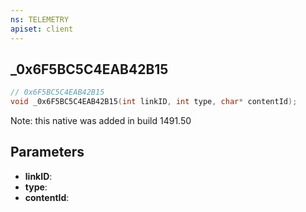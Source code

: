 ```yaml
---
ns: TELEMETRY
apiset: client
---
```

## _0x6F5BC5C4EAB42B15

```c
// 0x6F5BC5C4EAB42B15
void _0x6F5BC5C4EAB42B15(int linkID, int type, char* contentId);
```

Note: this native was added in build 1491.50

## Parameters
* **linkID**:
* **type**:
* **contentId**: